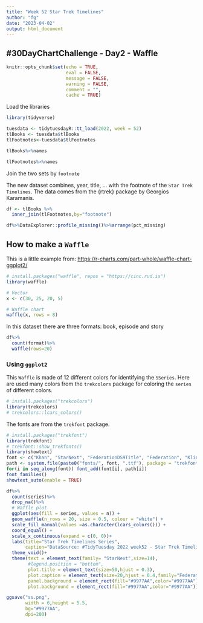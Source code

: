 ```yaml
---
title: "Week 52 Star Trek Timelines"
author: "fg"
date: "2023-04-02"
output: html_document
---
```



## #30DayChartChallenge - Day2 - Waffle
```r
knitr::opts_chunk$set(echo = TRUE,
                      eval = FALSE,
                      message = FALSE,
                      warning = FALSE,
                      comment = "",
                      cache = TRUE)
```

Load the libraries
```r
library(tidyverse)
```



```r
tuesdata <- tidytuesdayR::tt_load(2022, week = 52)
tlBooks <- tuesdata$tlBooks
tlFootnotes<-tuesdata$tlFootnotes
```

```r
tlBooks%>%names
```

```r
tlFootnotes%>%names
```

Join the two sets by `footnote`

The new dataset combines, year, title, ... with the footnote of the `Star Trek Timelines`.
The data comes from the {rtrek} package by Georgios Karamanis.

```r
df <- tlBooks %>%
  inner_join(tlFootnotes,by="footnote")

df%>%DataExplorer::profile_missing()%>%arrange(pct_missing)
```

## How to make a `Waffle`

This is a little example from: [https://r-charts.com/part-whole/waffle-chart-ggplot2/](https://r-charts.com/part-whole/waffle-chart-ggplot2/)

```r
# install.packages("waffle", repos = "https://cinc.rud.is")
library(waffle)

# Vector
x <- c(30, 25, 20, 5)

# Waffle chart
waffle(x, rows = 8)
```


In this dataset there are three formats: book, episode and story
```r
df%>%
  count(format)%>%
  waffle(rows=20)
```

### Using `ggplot2`

This `Waffle` is made of 12 different colors for identifying the `SSeries`. Here are used many colors from the `trekcolors` package for coloring the `series` of different colors. 

```r
# install.packages("trekcolors")
library(trekcolors)
# trekcolors::lcars_colors()
```


The fonts are from the `trekfont` package.

```r
# install.packages("trekfont")
library(trekfont)
# trekfont::show_trekfonts()
library(showtext)
font <- c("Khan", "StarNext", "FederationDS9Title", "Federation", "Klingon", "ModernVulcan", "TNGcast", "FederationStarfleet")
path <- system.file(paste0("fonts/", font, ".ttf"), package = "trekfont")
for(i in seq_along(font)) font_add(font[i], path[i])
font_families()
showtext_auto(enable = TRUE)
```



```r
df%>%
  count(series)%>%
  drop_na()%>%
  # Waffle plot
  ggplot(aes(fill = series, values = n)) +
  geom_waffle(n_rows = 20, size = 0.5, colour = "white") +
  scale_fill_manual(values =as.character(lcars_colors())) +
  coord_equal() +
  scale_x_continuous(expand = c(0, 0))+
  labs(title="Star Trek Timelines Series",
       caption="DataSource: #TidyTuesday 2022 week52 - Star Trek Timelines\nDataViz: Federica Gazzelloni #30DayMapChallenge 2023 Day2 - Waffle\n")+
  theme_void()+
  theme(text = element_text(family= "StarNext",size=14),
        #legend.position = "bottom",
        plot.title = element_text(size=50,hjust = 0.3),
        plot.caption = element_text(size=20,hjust = 0.4,family="FederationDS9Title"),
        panel.background = element_rect(fill="#9977AA",color="#9977AA"),
        plot.background = element_rect(fill="#9977AA",color="#9977AA"))
```

```r
ggsave("ss.png",
       width = 6,height = 5.5,
       bg="#9977AA",
       dpi=200)
```

